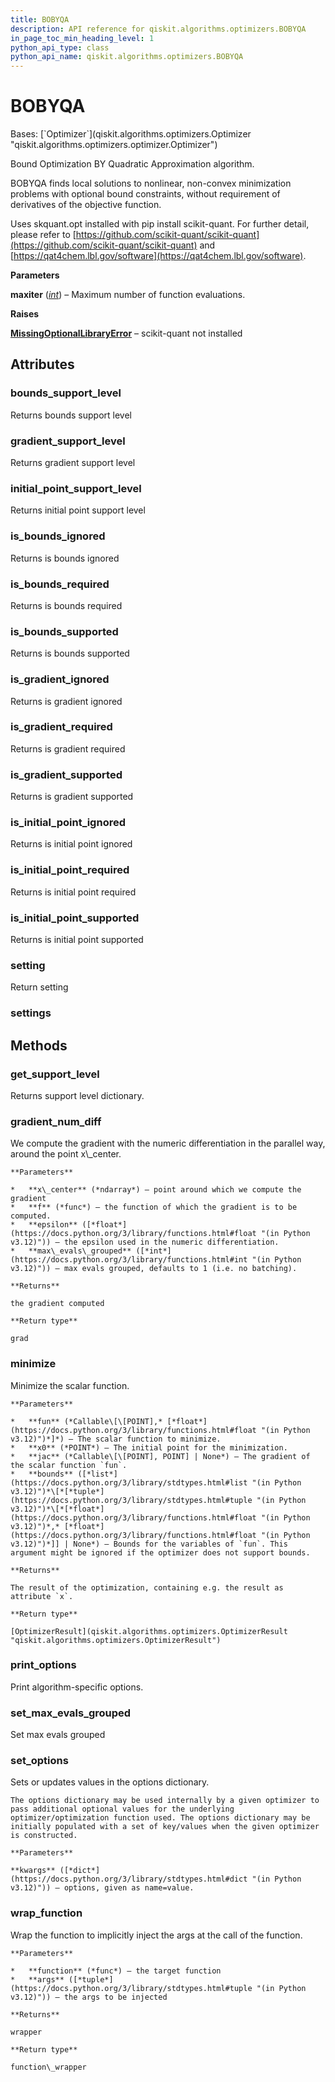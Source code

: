 ```yaml
---
title: BOBYQA
description: API reference for qiskit.algorithms.optimizers.BOBYQA
in_page_toc_min_heading_level: 1
python_api_type: class
python_api_name: qiskit.algorithms.optimizers.BOBYQA
---
```


# BOBYQA

<Class id="qiskit.algorithms.optimizers.BOBYQA" isDedicatedPage={true} github="https://github.com/qiskit/qiskit/tree/stable/0.25/qiskit/algorithms/optimizers/bobyqa.py" signature="qiskit.algorithms.optimizers.BOBYQA(maxiter=1000)">
  Bases: [`Optimizer`](qiskit.algorithms.optimizers.Optimizer "qiskit.algorithms.optimizers.optimizer.Optimizer")

  Bound Optimization BY Quadratic Approximation algorithm.

  BOBYQA finds local solutions to nonlinear, non-convex minimization problems with optional bound constraints, without requirement of derivatives of the objective function.

  Uses skquant.opt installed with pip install scikit-quant. For further detail, please refer to [https://github.com/scikit-quant/scikit-quant](https://github.com/scikit-quant/scikit-quant) and [https://qat4chem.lbl.gov/software](https://qat4chem.lbl.gov/software).

  **Parameters**

  **maxiter** ([*int*](https://docs.python.org/3/library/functions.html#int "(in Python v3.12)")) – Maximum number of function evaluations.

  **Raises**

  [**MissingOptionalLibraryError**](exceptions#qiskit.exceptions.MissingOptionalLibraryError "qiskit.exceptions.MissingOptionalLibraryError") – scikit-quant not installed

  ## Attributes

  ### bounds\_support\_level

  <Attribute id="qiskit.algorithms.optimizers.BOBYQA.bounds_support_level">
    Returns bounds support level
  </Attribute>

  ### gradient\_support\_level

  <Attribute id="qiskit.algorithms.optimizers.BOBYQA.gradient_support_level">
    Returns gradient support level
  </Attribute>

  ### initial\_point\_support\_level

  <Attribute id="qiskit.algorithms.optimizers.BOBYQA.initial_point_support_level">
    Returns initial point support level
  </Attribute>

  ### is\_bounds\_ignored

  <Attribute id="qiskit.algorithms.optimizers.BOBYQA.is_bounds_ignored">
    Returns is bounds ignored
  </Attribute>

  ### is\_bounds\_required

  <Attribute id="qiskit.algorithms.optimizers.BOBYQA.is_bounds_required">
    Returns is bounds required
  </Attribute>

  ### is\_bounds\_supported

  <Attribute id="qiskit.algorithms.optimizers.BOBYQA.is_bounds_supported">
    Returns is bounds supported
  </Attribute>

  ### is\_gradient\_ignored

  <Attribute id="qiskit.algorithms.optimizers.BOBYQA.is_gradient_ignored">
    Returns is gradient ignored
  </Attribute>

  ### is\_gradient\_required

  <Attribute id="qiskit.algorithms.optimizers.BOBYQA.is_gradient_required">
    Returns is gradient required
  </Attribute>

  ### is\_gradient\_supported

  <Attribute id="qiskit.algorithms.optimizers.BOBYQA.is_gradient_supported">
    Returns is gradient supported
  </Attribute>

  ### is\_initial\_point\_ignored

  <Attribute id="qiskit.algorithms.optimizers.BOBYQA.is_initial_point_ignored">
    Returns is initial point ignored
  </Attribute>

  ### is\_initial\_point\_required

  <Attribute id="qiskit.algorithms.optimizers.BOBYQA.is_initial_point_required">
    Returns is initial point required
  </Attribute>

  ### is\_initial\_point\_supported

  <Attribute id="qiskit.algorithms.optimizers.BOBYQA.is_initial_point_supported">
    Returns is initial point supported
  </Attribute>

  ### setting

  <Attribute id="qiskit.algorithms.optimizers.BOBYQA.setting">
    Return setting
  </Attribute>

  ### settings

  <Attribute id="qiskit.algorithms.optimizers.BOBYQA.settings" />

  ## Methods

  ### get\_support\_level

  <Function id="qiskit.algorithms.optimizers.BOBYQA.get_support_level" signature="get_support_level()">
    Returns support level dictionary.
  </Function>

  ### gradient\_num\_diff

  <Function id="qiskit.algorithms.optimizers.BOBYQA.gradient_num_diff" signature="static gradient_num_diff(x_center, f, epsilon, max_evals_grouped=None)">
    We compute the gradient with the numeric differentiation in the parallel way, around the point x\_center.

    **Parameters**

    *   **x\_center** (*ndarray*) – point around which we compute the gradient
    *   **f** (*func*) – the function of which the gradient is to be computed.
    *   **epsilon** ([*float*](https://docs.python.org/3/library/functions.html#float "(in Python v3.12)")) – the epsilon used in the numeric differentiation.
    *   **max\_evals\_grouped** ([*int*](https://docs.python.org/3/library/functions.html#int "(in Python v3.12)")) – max evals grouped, defaults to 1 (i.e. no batching).

    **Returns**

    the gradient computed

    **Return type**

    grad
  </Function>

  ### minimize

  <Function id="qiskit.algorithms.optimizers.BOBYQA.minimize" signature="minimize(fun, x0, jac=None, bounds=None)">
    Minimize the scalar function.

    **Parameters**

    *   **fun** (*Callable\[\[POINT],* [*float*](https://docs.python.org/3/library/functions.html#float "(in Python v3.12)")*]*) – The scalar function to minimize.
    *   **x0** (*POINT*) – The initial point for the minimization.
    *   **jac** (*Callable\[\[POINT], POINT] | None*) – The gradient of the scalar function `fun`.
    *   **bounds** ([*list*](https://docs.python.org/3/library/stdtypes.html#list "(in Python v3.12)")*\[*[*tuple*](https://docs.python.org/3/library/stdtypes.html#tuple "(in Python v3.12)")*\[*[*float*](https://docs.python.org/3/library/functions.html#float "(in Python v3.12)")*,* [*float*](https://docs.python.org/3/library/functions.html#float "(in Python v3.12)")*]] | None*) – Bounds for the variables of `fun`. This argument might be ignored if the optimizer does not support bounds.

    **Returns**

    The result of the optimization, containing e.g. the result as attribute `x`.

    **Return type**

    [OptimizerResult](qiskit.algorithms.optimizers.OptimizerResult "qiskit.algorithms.optimizers.OptimizerResult")
  </Function>

  ### print\_options

  <Function id="qiskit.algorithms.optimizers.BOBYQA.print_options" signature="print_options()">
    Print algorithm-specific options.
  </Function>

  ### set\_max\_evals\_grouped

  <Function id="qiskit.algorithms.optimizers.BOBYQA.set_max_evals_grouped" signature="set_max_evals_grouped(limit)">
    Set max evals grouped
  </Function>

  ### set\_options

  <Function id="qiskit.algorithms.optimizers.BOBYQA.set_options" signature="set_options(**kwargs)">
    Sets or updates values in the options dictionary.

    The options dictionary may be used internally by a given optimizer to pass additional optional values for the underlying optimizer/optimization function used. The options dictionary may be initially populated with a set of key/values when the given optimizer is constructed.

    **Parameters**

    **kwargs** ([*dict*](https://docs.python.org/3/library/stdtypes.html#dict "(in Python v3.12)")) – options, given as name=value.
  </Function>

  ### wrap\_function

  <Function id="qiskit.algorithms.optimizers.BOBYQA.wrap_function" signature="static wrap_function(function, args)">
    Wrap the function to implicitly inject the args at the call of the function.

    **Parameters**

    *   **function** (*func*) – the target function
    *   **args** ([*tuple*](https://docs.python.org/3/library/stdtypes.html#tuple "(in Python v3.12)")) – the args to be injected

    **Returns**

    wrapper

    **Return type**

    function\_wrapper
  </Function>
</Class>

